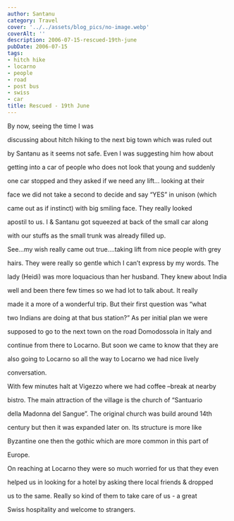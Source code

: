 ```yaml
---
author: Santanu
category: Travel
cover: '../../assets/blog_pics/no-image.webp'
coverAlt: ''
description: 2006-07-15-rescued-19th-june
pubDate: 2006-07-15
tags:
- hitch hike
- locarno
- people
- road
- post bus
- swiss
- car
title: Rescued - 19th June
---
```


By now, seeing the time I was

discussing about hitch hiking to the next big town which was ruled out

by Santanu as it seems not safe. Even I was suggesting him how about

getting into a car of people who does not look that young and suddenly

one car stopped and they asked if we need any lift… looking at their

face we did not take a second to decide and say “YES” in unison (which

came out as if instinct) with big smiling face. They really looked

apostil to us. I & Santanu got squeezed at back of the small car along

with our stuffs as the small trunk was already filled up.



See…my wish really came out true….taking lift from nice people with grey

hairs. They were really so gentle which I can’t express by my words. The

lady (Heidi) was more loquacious than her husband. They knew about India

well and been there few times so we had lot to talk about. It really

made it a more of a wonderful trip. But their first question was “what

two Indians are doing at that bus station?” As per initial plan we were

supposed to go to the next town on the road Domodossola in Italy and

continue from there to Locarno. But soon we came to know that they are

also going to Locarno so all the way to Locarno we had nice lively

conversation.



  






With few minutes halt at Vigezzo where we had coffee –break at nearby

bistro. The main attraction of the village is the church of “Santuario

della Madonna del Sangue”. The original church was build around 14th

century but then it was expanded later on. Its structure is more like

Byzantine one then the gothic which are more common in this part of

Europe.



  

  



On reaching at Locarno they were so much worried for us that they even

helped us in looking for a hotel by asking there local friends & dropped

us to the same. Really so kind of them to take care of us - a great

Swiss hospitality and welcome to strangers.